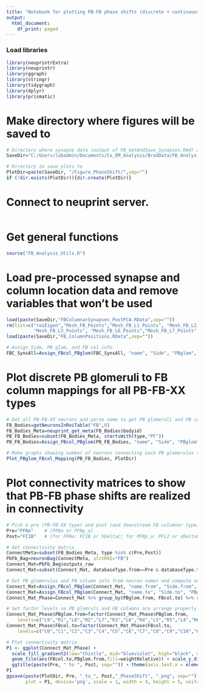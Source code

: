 ```yaml
---
title: "Notebook for plotting PB-FB phase shifts (discrete + continuous mappings & FB connectivity)"
output:
  html_document:
    df_print: paged
---
```


### Load libraries
```r
library(neuprintrExtra)
library(neuprintr)
library(ggraph)
library(stringr)
library(tidygraph)
library(dplyr)
library(prismatic)
```

# Make directory where figures will be saved to
```r

# Directory where synapse data (output of FB_GetAndSave_Synapses.Rmd) and column location data (output of FB_ColumnLocations.Rmd) are stored
SaveDir="C:/Users/labadmin/Documents/Cx_EM_Analysis/BradData/FB_Analysis/"

# Directory to save plots to
PlotDir=paste(SaveDir, "/Figure_PhaseShift/",sep="")
if (!dir.exists(PlotDir)){dir.create(PlotDir)}

```

# Connect to neuprint server.
```r

```

# Get general functions
```r

source("FB_Analysis_Utils.R")

```

# Load pre-processed synapse and column location data and remove variables that won't be used
```r

load(paste(SaveDir,"FBColumnarSynapses_PostPCA.RData",sep=""))
rm(list=c("roiEigen","Mesh_FB_Points","Mesh_FB_L1_Points", "Mesh_FB_L2_Points","Mesh_FB_L3_Points", "Mesh_FB_L4_Points",
          "Mesh_FB_L5_Points", "Mesh_FB_L6_Points","Mesh_FB_L7_Points", "Mesh_FB_L8_Points", "Mesh_FB_L9_Points","origin"))
load(paste(SaveDir,"FB_ColumnPositions.RData",sep=""))

# Assign Side, PB glom, and FB col info
FBC_SynsAll=Assign_FBcol_PBglom(FBC_SynsAll, "name", "Side", "PBglom", "FBcol")

```


# Plot discrete PB glomeruli to FB column mappings for all PB-FB-XX types
```r

# Get all PB-FB-XX neurons and parse name to get PB glomeruli and FB column info
FB_Bodies=getNeuronsInRoiTable("FB",0)
FB_Bodies_Meta=neuprint_get_meta(FB_Bodies$bodyid)
PB_FB_Bodies=subset(FB_Bodies_Meta, startsWith(type,"PF"))
PB_FB_Bodies=Assign_FBcol_PBglom(PB_FB_Bodies, "name", "Side", "PBglom", "FBcol")

# Make graphs showing number of neurons connecting each PB glomerulus to each FB column
Plot_PBglom_FBcol_Mapping(PB_FB_Bodies, PlotDir)

```



# Plot connectivity matrices to show that PB-FB phase shifts are realized in connectivity
```r

# Pick a pre (PB-FB-XX type) and post (and downstream FB columnar type) 
Pre="PFNa"    # (PFNa or PFNp_a)
Post="FC1B"   # (for PFNa: FC1B or hDeltaC; for PFNp_a: PFL2 or vDeltaL)

# Get connectivity matrix
ConnectMeta=subset(FB_Bodies_Meta, type %in% c(Pre,Post))
PbFb_Bag=neuronBag(ConnectMeta, slctROI="FB")
Connect_Mat=PbFb_Bag$outputs_raw
Connect_Mat=subset(Connect_Mat, databaseType.from==Pre & databaseType.to==Post)

# Get PB glomerulus and FB column info from neuron names and compute average relative weights
Connect_Mat=Assign_FBcol_PBglom(Connect_Mat, "name.from", "Side.from", "PBglom.from", "FBcol.from")
Connect_Mat=Assign_FBcol_PBglom(Connect_Mat, "name.to", "Side.to", "PBglom.to", "FBcol.to")
Connect_Mat_Phase=Connect_Mat %>% group_by(PBglom.from, FBcol.to) %>% summarise(weightRelative=mean(weightRelative))

# Set factor levels so PB glomruli and FB columns are arrange properly along each axis
Connect_Mat_Phase$PBglom.from=factor(Connect_Mat_Phase$PBglom.from,
    levels=c("L9","R1","L8","R2","L7","R3","L6","R4","L5","R5","L4","R6","L3","R7","L2","R8","L1","R9"))
Connect_Mat_Phase$FBcol.to=factor(Connect_Mat_Phase$FBcol.to,
    levels=c("C0","C1","C2","C3","C4","C5","C6","C7","C8","C9","C10","C11","C12"))

# Plot connectivity matrix
P1 <- ggplot(Connect_Mat_Phase) +
  scale_fill_gradient2(low="thistle", mid="blueviolet", high="black", midpoint =0.03, limits=c(0,0.06)) +
  geom_tile(aes(FBcol.to,PBglom.from,fill=weightRelative)) + scale_y_discrete(drop=FALSE) + theme_classic() +
  ggtitle(paste(Pre, " to ", Post, sep="")) + theme(axis.text.x = element_text(angle = 90))
P1
ggsave(paste(PlotDir, Pre, "_to_", Post,"_PhaseShift", ".png", sep=""),
       plot = P1, device='png', scale = 1, width = 4, height = 5, units ="in", dpi = 500, limitsize = TRUE)


```

